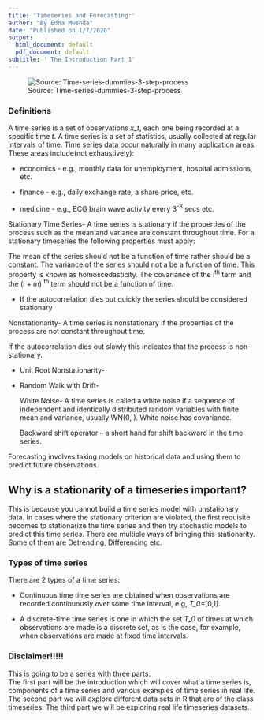 ---
title: 'Timeseries and Forecasting:'
author: "By Edna Mwenda"
date: "Published on 1/7/2020"
output:
  html_document: default
  pdf_document: default
subtitle: ' The Introduction Part 1'
---


![Source: Time-series-dummies-3-step-process](C:\Users\Mwenda\Desktop\DekutR\image4.png)


### Definitions

A time series is a set of observations *_x_t_*, each one being recorded at a specific time *t*. A time series is a set of statistics, usually collected at regular intervals of time. Time series data occur naturally in many application areas. These areas include(not exhaustively):

  + economics - e.g., monthly data for unemployment, hospital admissions, etc.
  
  + finance - e.g., daily exchange rate, a share price, etc.
  
  + medicine - e.g., ECG brain wave activity every 3^-8^ secs etc.


Stationary Time Series- A time series is stationary if the properties of the process such as the mean and variance are constant throughout time. For a stationary timeseries the following properties  must apply:


The mean of the series should not be a function of time rather should be a constant. The variance of the series should not a be a function of time. This property is known as homoscedasticity. The covariance of the i^th^ term and the (i + m) ^th^  term should not be a function of time. 



  +	 If the autocorrelation dies out quickly the series should be considered stationary


Nonstationarity- A time series is nonstationary if the properties of the process are not constant throughout time. 




If the autocorrelation dies out slowly this indicates that the process is non-stationary.
	
+ 	Unit Root Nonstationarity-
+ 	Random Walk with Drift- 

	White Noise- A time series is called a white noise if a sequence of independent and identically distributed random variables with finite mean and variance, usually WN(0,  ). White noise has covariance.
	
	Backward shift operator – a short hand for shift backward in the time series. 


Forecasting involves taking models on historical data and using them to predict future observations. 

## Why is a stationarity of a timeseries important?

This is because you cannot build a time series model with unstationary data. In cases where the stationary criterion are violated, the first requisite becomes to stationarize the time series and then try stochastic models to predict this time series. There are multiple ways of bringing this stationarity. Some of them are Detrending, Differencing etc. 
  
### Types of time series

There are 2 types of a time series:

+ Continuous time time series are obtained when observations are recorded continuously over some time interval, e.g, _T_0_=[0,1].

+ A discrete-time time series is one in which the set _T_0_ of times at which observations are made is a discrete set, as is the case, for example, when observations are made at fixed time intervals.  








###  Disclaimer!!!!!



This is going to be a series with three parts.  
The first part will be the introduction which will cover what a time series is, components of a time series and various examples of time series in real life. The second part we will explore different data sets in R that are of the class timeseries. The third part we will be exploring real life timeseries datasets.
